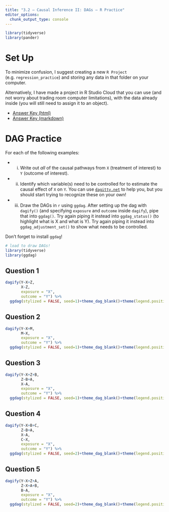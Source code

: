 ```yaml
---
title: "3.2 — Causal Inference II: DAGs — R Practice"
editor_options: 
  chunk_output_type: console
---
```


```r
library(tidyverse)
library(pander)
```

# Set Up
To minimize confusion, I suggest creating a new `R Project` (e.g. `regression_practice`) and storing any data in that folder on your computer.

Alternatively, I have made a project in R Studio Cloud that you can use (and not worry about trading room computer limitations), with the data already inside (you will still need to assign it to an object).

- [<i class="fas fa-external-link-square-alt"></i> Answer Key (html)](/r/3.2-r-practice-answers.html)
- [<i class="fab fa-markdown"></i> Answer Key (markdown)](/r/3.2-r-practice-answers.Rmd)

# DAG Practice

For each of the following examples:

- i. Write out *all* of the causal pathways from `X` (treatment of interest) to `Y` (outcome of interest).
- ii. Identify which variable(s) need to be controlled for to estimate the causal effect of `X` on `Y`. You can use [`dagitty.net`](http://dagitty.net) to help you, but you should start trying to recognize these on your own!
- iii. Draw the DAGs in `r` using `ggdag`. After setting up the dag with `dagify()` (and specifying `exposure` and `outcome` inside `dagify`), pipe that into `ggdag()`. Try again piping it instead into `ggdag_status()` (to highlight what is X and what is Y). Try again piping it instead into `ggdag_adjustment_set()` to show what needs to be controlled.

Don’t forget to install `ggdag`!

```r
# load to draw DAGs! 
library(tidyverse)
library(ggdag)
```

## Question 1

```r
dagify(Y~X+Z,
       X~Z,
       exposure = "X",
       outcome = "Y") %>% 
  ggdag(stylized = FALSE, seed=1)+theme_dag_blank()+theme(legend.position = "none")
```

## Question 2

```r
dagify(Y~X+M,
       M~X,
       exposure = "X",
       outcome = "Y") %>% 
  ggdag(stylized = FALSE, seed=1)+theme_dag_blank()+theme(legend.position = "none")
```

## Question 3

```r
dagify(Y~X+Z+B,
       Z~B+A,
       X~A,
       exposure = "X",
       outcome = "Y") %>% 
  ggdag(stylized = FALSE, seed=1)+theme_dag_blank()+theme(legend.position = "none")
```

## Question 4

```r
dagify(Y~X+B+C,
       Z~B+A,
       X~A,
       C~X,
       exposure = "X",
       outcome = "Y") %>% 
  ggdag(stylized = FALSE, seed=2)+theme_dag_blank()+theme(legend.position = "none")
```

## Question 5

```r
dagify(Y~X+Z+A,
       Z~X+A+B,
       B~A,
       exposure = "X",
       outcome = "Y") %>% 
  ggdag(stylized = FALSE, seed=2)+theme_dag_blank()+theme(legend.position = "none")
```